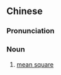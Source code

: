 ==Chinese==
{{zh-forms}}

===Pronunciation===
{{zh-pron
|m=jūnfāng
|cat=n
}}

===Noun===
{{zh-noun}}

# [[mean square]]